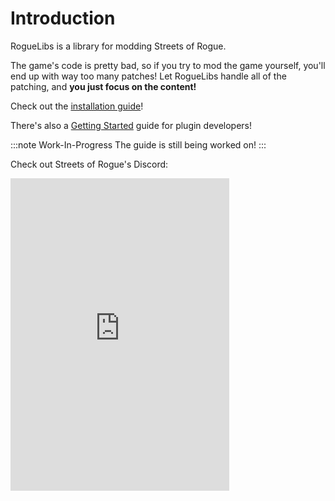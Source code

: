 # Introduction

RogueLibs is a library for modding Streets of Rogue.

The game's code is pretty bad, so if you try to mod the game yourself, you'll end up with way too many patches! Let RogueLibs handle all of the patching, and **you just focus on the content!**

Check out the [installation guide](user/installation)!

There's also a [Getting Started](getting-started) guide for plugin developers!

:::note Work-In-Progress
The guide is still being worked on!
:::

Check out Streets of Rogue's Discord:

<iframe src="https://discord.com/widget?id=187414758536773632&theme=dark" width="350" height="500" allowtransparency="true" frameborder="0" sandbox="allow-popups allow-popups-to-escape-sandbox allow-same-origin allow-scripts"/>
